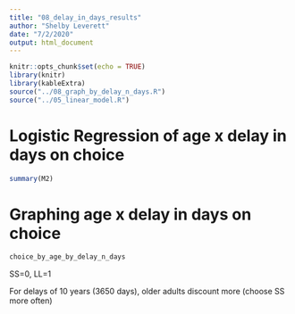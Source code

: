 ```yaml
---
title: "08_delay_in_days_results"
author: "Shelby Leverett"
date: "7/2/2020"
output: html_document
---
```


```r
knitr::opts_chunk$set(echo = TRUE)
library(knitr)
library(kableExtra)
source("../08_graph_by_delay_n_days.R")
source("../05_linear_model.R")
```
# Logistic Regression of age x delay in days on choice
```r
summary(M2)
```

# Graphing age x delay in days on choice
```r
choice_by_age_by_delay_n_days
```

SS=0, LL=1

For delays of 10 years (3650 days), older adults discount more (choose SS more often)